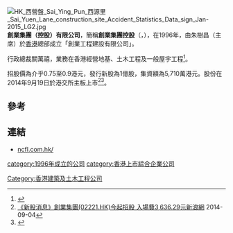 [[File:HK_西營盤_Sai_Ying_Pun_西源里_Sai_Yuen_Lane_construction_site_Accident_Statistics_Data_sign_Jan-2015_LG2.jpg|thumb]]
'''創業集團（控股）有限公司'''，簡稱'''創業集團控股'''（'''{{lang-en|New Concepts Holdings Limited}}'''，{{hkex|2221}}），在1996年，由朱樹昌（主席）於[[香港|香港]]總部成立「創業工程建設有限公司」。

行政總裁關萬禧，業務在香港經營地基、土木工程及一般屋宇工程<ref>{{Cite web |url=http://www.ncfl.com.hk/profile.shtml |title=創業集團控股有限公司簡介 |accessdate=2014-09-20 |archive-date=2016-01-01 |archive-url=https://web.archive.org/web/20160101164538/http://www.ncfl.com.hk/profile.shtml |dead-url=no }}</ref>。

招股價為介乎0.75至0.9港元，發行新股為1億股，集資額為5,710萬港元。股份在2014年9月19日於港交所主板上市<ref>[http://finance.sina.com.hk/news/-11-6981809/1.html 《新股消息》創業集團(02221.HK)今起招股 入場費3,636.29元]{{Dead link|date=2018年9月 |bot=InternetArchiveBot |fix-attempted=yes }}[[新浪網|新浪網]] 2014-09-04</ref><ref>{{Cite web |url=http://www.hkexnews.hk/listedco/listconews/SEHK/2014/0904/LTN20140904018_C.pdf |title=創業集團（控股）有限公司招股資料 |accessdate=2014-09-20 |archive-date=2016-03-05 |archive-url=https://web.archive.org/web/20160305013403/http://www.hkexnews.hk/listedco/listconews/SEHK/2014/0904/LTN20140904018_C.pdf |dead-url=no }}</ref>。

==參考==
{{reflist}}

==連結==
*[https://web.archive.org/web/20141005202052/http://www.ncfl.com.hk/ ncfl.com.hk/]

[[category:1996年成立的公司|category:1996年成立的公司]]
[[category:香港上市綜合企業公司|category:香港上市綜合企業公司]]
[[Category:香港建築及土木工程公司|Category:香港建築及土木工程公司]]